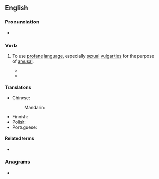 ==English==

===Pronunciation===
* {{audio|en|En-au-talk dirty.ogg|Audio (AU)}}

===Verb===
{{en-verb|*}}

# {{lb|en|intransitive|idiomatic}} To use [[profane]] [[language]], especially [[sexual]] [[vulgarity|vulgarities]] for the purpose of [[arousal]].
#: {{ux|en|I love it when you '''talk dirty'''.}}
#* {{quote-song|en|title=Seedy Films|album=Non-Stop Erotic Cabaret|artist=Soft Cell|year=1981|passage=Meet me on Friday / Down, down, down in blue city / Got no address / Just a telephone number / Phone me tonight / And maybe we can '''talk dirty'''}}
#* {{quote-song|en|author={{w|Prince (musician)|Prince}}|title=Kiss|artist=Prince and the Revolution|album=Parade|year=1986|passage=You got to not '''talk dirty''', baby, if you wanna impress me / You can't be too flirty, mama, I know how to undress me}}

====Translations====
{{trans-top|use profane language for the purpose of arousal}}
* Chinese:
*: Mandarin: {{t-needed|cmn}}
{{trans-mid}}
* Finnish: {{t|fi|[[puhua]] [[tuhma|tuhmia]]}}
* Polish: {{t|pl|świntuszyć|impf}}
* Portuguese: {{t-needed|pt}}
{{trans-bottom}}

====Related terms====
* {{l|en|dirty talk}}

===Anagrams===
* {{anagrams|en|a=adiklrtty|dirty talk}}

{{topics|en|Talking|Sex}}